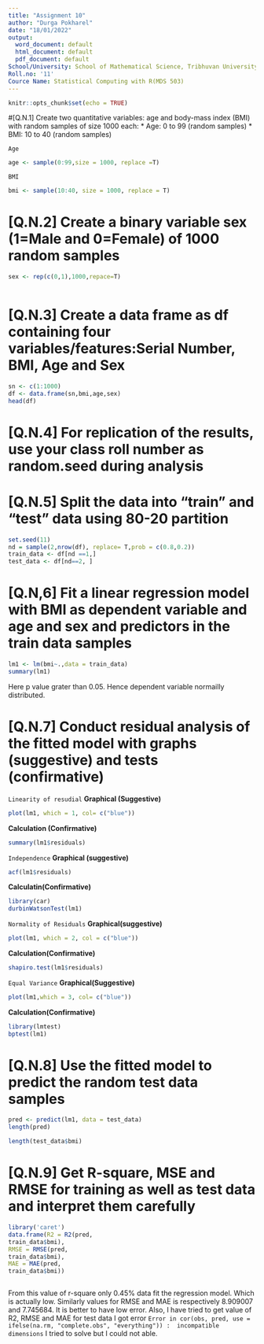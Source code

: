 ```yaml
---
title: "Assignment 10"
author: "Durga Pokharel"
date: "18/01/2022"
output:
  word_document: default
  html_document: default
  pdf_document: default
School/University: School of Mathematical Science, Tribhuvan University, Nepal
Roll.no: '11'
Cource Name: Statistical Computing with R(MDS 503)
---
```


```r
knitr::opts_chunk$set(echo = TRUE)
```

#[Q.N.1] Create two quantitative variables: age and body-mass index (BMI) with random samples of size 1000 each:
     * Age: 0 to 99 (random samples)
     * BMI: 10 to 40 (random samples)
     
`Age`

```r
age <- sample(0:99,size = 1000, replace =T)


```

`BMI`
```r
bmi <- sample(10:40, size = 1000, replace = T)
```

# [Q.N.2] Create a binary variable sex (1=Male and 0=Female) of 1000 random samples


```r
sex <- rep(c(0,1),1000,repace=T)



```
# [Q.N.3] Create a data frame as df containing four variables/features:Serial Number, BMI, Age and Sex

```r
sn <- c(1:1000)
df <- data.frame(sn,bmi,age,sex)
head(df)
```

# [Q.N.4] For replication of the results, use your class roll number as random.seed during analysis
# [Q.N.5] Split the data into “train” and “test” data using 80-20 partition
```r
set.seed(11)
nd = sample(2,nrow(df), replace= T,prob = c(0.8,0.2))
train_data <- df[nd ==1,]
test_data <- df[nd==2, ]
```

# [Q.N,6] Fit a linear regression model with BMI as dependent variable and age and sex and predictors in the train data samples

```r
lm1 <- lm(bmi~.,data = train_data)
summary(lm1)
```
Here p value grater than 0.05. Hence dependent variable normailly distributed. 

# [Q.N.7] Conduct residual analysis of the fitted model with graphs (suggestive) and tests (confirmative)

`Linearity of resudial`
**Graphical (Suggestive)**
```r
plot(lm1, which = 1, col= c("blue"))
```

**Calculation (Confirmative)** 
```r
summary(lm1$residuals)
```

`Independence`
**Graphical (suggestive)**
```r
acf(lm1$residuals)
```

**Calculatin(Confirmative)**
```r
library(car)
durbinWatsonTest(lm1)
```

`Normality of Residuals`
**Graphical(suggestive)**
```r
plot(lm1, which = 2, col = c("blue"))
```
**Calculation(Confirmative)**
```r
shapiro.test(lm1$residuals)
```


`Equal Variance `
**Graphical(Suggestive)**
```r
plot(lm1,which = 3, col= c("blue"))
```


**Calculation(Confirmative)**
```r
library(lmtest)
bptest(lm1)
```
# [Q.N.8] Use the fitted model to predict the random test data samples
```r
pred <- predict(lm1, data = test_data)
length(pred)
```


```r
length(test_data$bmi)
```

# [Q.N.9] Get R-square, MSE and RMSE for training as well as test data and interpret them carefully


```r
library('caret')
data.frame(R2 = R2(pred, 
train_data$bmi),
RMSE = RMSE(pred, 
train_data$bmi),
MAE = MAE(pred, 
train_data$bmi))



```


From this value of r-square only 0.45% data fit the regression model. Which is actually low. Similarly values for RMSE and MAE is respectively 8.909007 and 7.745684. It is better to have low error. Also, I have tried to get value of R2, RMSE and MAE for test data I got error `Error in cor(obs, pred, use = ifelse(na.rm, "complete.obs", "everything")) : 
incompatible dimensions` I tried to solve but I could not able.





